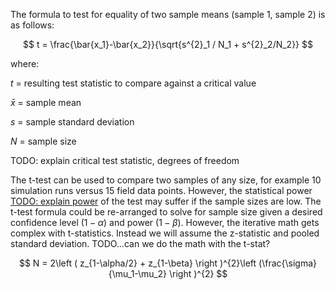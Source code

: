 The formula to test for equality of two sample means (sample 1, sample 2) is as follows:

$$
t = \frac{\bar{x_1}-\bar{x_2}}{\sqrt{s^{2}_1 / N_1 + s^{2}_2/N_2}}
$$

where:

$t$ = resulting test statistic to compare against a critical value

$\bar{x}$ = sample mean

$s$ = sample standard deviation

$N$ = sample size

TODO: explain critical test statistic, degrees of freedom

The t-test can be used to compare two samples of any size, for example 10 simulation runs versus 15 field data points.
However, the statistical power [TODO: explain power](#) of the test may suffer if the sample sizes are low.
The t-test formula could be re-arranged to solve for sample size given a desired confidence level ($1-\alpha$) and power ($1-\beta$).
However, the iterative math gets complex with t-statistics.
Instead we will assume the z-statistic and pooled standard deviation.
TODO...can we do the math with the t-stat?

$$
N = 2\left ( z_{1-\alpha/2} + z_{1-\beta} \right )^{2}\left (\frac{\sigma}{\mu_1-\mu_2}  \right )^{2}
$$

